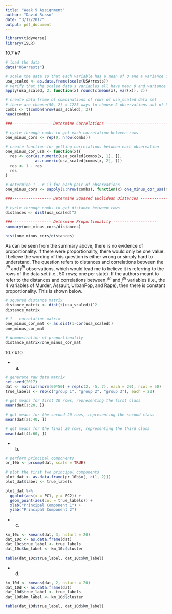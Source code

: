 ```yaml
---
title: "Week 9 Assignment"
author: "David Russo"
date: "3/12/2017"
output: pdf_document
---
```


```r
library(tidyverse)
library(ISLR)
```

10.7 #7
```r
# load the data
data("USArrests")

# scale the data so that each variable has a mean of 0 and a variance of 1
usa_scaled <- as.data.frame(scale(USArrests))
# verify that the scaled data's variables all have mean 0 and variance 1
apply(usa_scaled, 2, function(x) round(c(mean(x), var(x)), 2))

# create data frame of combinations of rows of usa_scaled data set
# there are choose(50, 2) = 1225 ways to choose 2 observations out of 50
combs <- t(combn(nrow(usa_scaled), 2))
head(combs)

###----------------- Determine Correlations ----------------------------

# cycle through combs to get each correlation between rows
one_minus_cors <- rep(0, nrow(combs))

# create function for getting correlations between each observation
one_minus_cor_usa <- function(x){
  res <- cor(as.numeric(usa_scaled[combs[x, 1], ]),
             as.numeric(usa_scaled[combs[x, 2], ]))
  res <- 1 - res
  res
}

# determine 1 - r_ij for each pair of observations
one_minus_cors <- sapply(1:nrow(combs), function(x) one_minus_cor_usa(x))

###----------------- Determine Squared Euclidean Distances --------------

# cycle through combs to get distance between rows
distances <- dist(usa_scaled)^2

###----------------- Determine Proportionality -------------------
summary(one_minus_cors/distances)

hist(one_minus_cors/distances)

```

As can be seen from the summary above, there is no evidence of proportionality. If there were proportionality, there would only be one value. I believe the wording of this question is either wrong or simply hard to understand. The question refers to distances and correlations between the $i^{th}$ and $j^{th}$ observations, which would lead me to believe it is referring to the rows of the data set (i.e., 50 rows; one per state). If the authors meant to refer to the distances and correlations between $i^{th}$ and $j^{th}$ variables (i.e., the 4 variables of Murder, Assault, UrbanPop, and Rape), then there is constant proportionality. This is shown below.

```r
# squared distance matrix 
distance_matrix <- dist(t(usa_scaled))^2
distance_matrix

# 1 - correlation matrix
one_minus_cor_mat <- as.dist(1-cor(usa_scaled))
one_minus_cor_mat

# demonstration of proportionality 
distance_matrix/one_minus_cor_mat
```

10.7 #10

  * a)
```r
# generate raw data matrix 
set.seed(2017)
dat <- matrix(rnorm(60*50) + rep(c(2, -5, 7), each = 20), ncol = 50)
true_labels <- rep(c("group 1", "group 2", "group 3"), each = 20)

# get means for first 20 rows, representing the first class
mean(dat[1:20, ])

# get means for the second 20 rows, representing the second class
mean(dat[21:40, ])

# get means for the final 20 rows, representing the third class
mean(dat[41:60, ])
```

  * b)
```r
# perform principal components
pr_10b <- prcomp(dat, scale = TRUE)

# plot the first two principal components
plot_dat <- as.data.frame(pr_10b$x[, c(1, 2)])
plot_dat$label <- true_labels

plot_dat %>%
  ggplot(aes(x = PC1, y = PC2)) +
  geom_point(aes(col = true_labels)) + 
  xlab("Principal Component 1") + 
  ylab("Principal Component 2")
```

  * c)
```r
km_10c <- kmeans(dat, 3, nstart = 20)
dat_10c <- as.data.frame(dat)
dat_10c$true_label <- true_labels
dat_10c$km_label <- km_10c$cluster

table(dat_10c$true_label, dat_10c$km_label)
```

  * d)
```r
km_10d <- kmeans(dat, 2, nstart = 20)
dat_10d <- as.data.frame(dat)
dat_10d$true_label <- true_labels
dat_10d$km_label <- km_10d$cluster

table(dat_10d$true_label, dat_10d$km_label)
```



